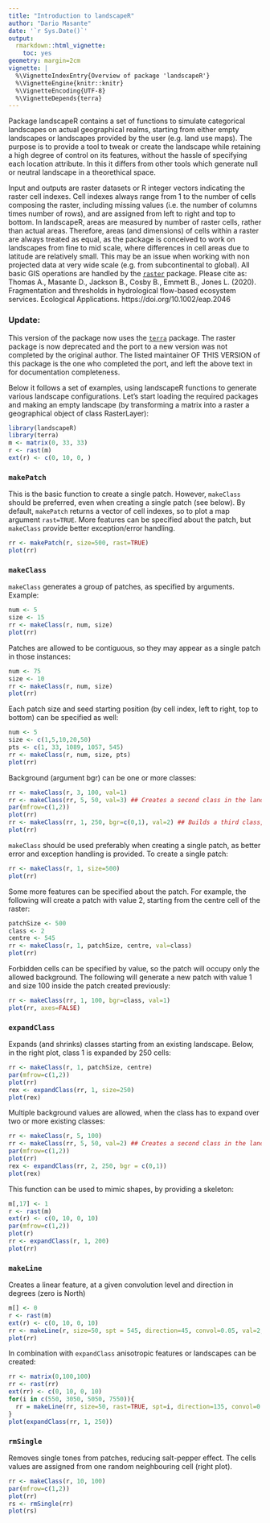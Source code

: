 ```yaml
---
title: "Introduction to landscapeR"
author: "Dario Masante"
date: '`r Sys.Date()`'
output:
  rmarkdown::html_vignette:
    toc: yes
geometry: margin=2cm
vignette: |
  %\VignetteIndexEntry{Overview of package 'landscapeR'}   
  %\VignetteEngine{knitr::knitr}   
  %\VignetteEncoding{UTF-8}
  %\VignetteDepends{terra}
---
```


Package landscapeR contains a set of functions to simulate categorical landscapes on actual geographical realms, starting from either empty landscapes or landscapes provided by the user (e.g. land use maps). The purpose is to provide a tool to tweak or create the landscape while retaining a high degree of control on its features, without the hassle of specifying each location attribute. In this it differs from other tools which generate null or neutral landscape in a theorethical space. 

Input and outputs are raster datasets or R integer vectors indicating the raster cell indexes. Cell indexes always range from 1 to the number of cells composing the raster, including missing values (i.e. the number of columns times number of rows), and are assigned from left to right and top to bottom. 
In landscapeR, areas are measured by number of raster cells, rather than actual areas. Therefore, areas (and dimensions) of cells within a raster are always treated as equal, as the package is conceived to work on landscapes from fine to mid scale, where differences in cell areas due to latitude are relatively small. This may be an issue when working with non projected data at very wide scale (e.g. from subcontinental to global). All basic GIS operations are handled by the [`raster`](https://cran.r-project.org/package=raster) package. Please cite as:
Thomas A., Masante D., Jackson B., Cosby B., Emmett B., Jones L. (2020). Fragmentation and thresholds in hydrological flow-based ecosystem services. Ecological Applications. https://doi.org/10.1002/eap.2046

### Update:
This version of the package now uses the [`terra`](https://cran.r-project.org/package=terra) package. The raster package is now deprecated and the port to a new version was not completed by the original author. The listed maintainer OF THIS VERSION of this package is the one who completed the port, and left the above text in for documentation completeness.

Below it follows a set of examples, using landscapeR functions to generate various landscape configurations. Let's start loading the required packages and making an empty landscape (by transforming a matrix into a raster a geographical object of class RasterLayer):

```r
library(landscapeR)
library(terra)
m <- matrix(0, 33, 33)
r <- rast(m)
ext(r) <- c(0, 10, 0, )
```

### `makePatch`
This is the basic function to create a single patch. However, `makeClass` should be preferred, even when creating a single patch (see below). By default, `makePatch` returns a vector of cell indexes, so to plot a map argument `rast=TRUE`. More features can be specified about the patch, but `makeClass` provide better exception/error handling.
```r
rr <- makePatch(r, size=500, rast=TRUE)
plot(rr)
```

### `makeClass`
`makeClass` generates a group of patches, as specified by arguments. Example:
```r
num <- 5
size <- 15
rr <- makeClass(r, num, size)
plot(rr)
```

Patches are allowed to be contiguous, so they may appear as a single patch in those instances:
```r
num <- 75
size <- 10
rr <- makeClass(r, num, size)
plot(rr)
```

Each patch size and seed starting position (by cell index, left to right, top to bottom) can be specified as well:
```r
num <- 5
size <- c(1,5,10,20,50)
pts <- c(1, 33, 1089, 1057, 545)
rr <- makeClass(r, num, size, pts)
plot(rr)
```

Background (argument bgr) can be one or more classes:
```r
rr <- makeClass(r, 3, 100, val=1) 
rr <- makeClass(rr, 5, 50, val=3) ## Creates a second class in the landscape with value 3
par(mfrow=c(1,2))
plot(rr)
rr <- makeClass(rr, 1, 250, bgr=c(0,1), val=2) ## Builds a third class, allowed on background and class 1.
plot(rr)
```

`makeClass` should be used preferably when creating a single patch, as better error and exception handling is provided. To create a single patch:
```r
rr <- makeClass(r, 1, size=500)
plot(rr)
```

Some more features can be specified about the patch. For example, the following will create a patch with value 2, starting from the centre cell of the raster:
```r
patchSize <- 500
class <- 2
centre <- 545
rr <- makeClass(r, 1, patchSize, centre, val=class)
plot(rr)
```

Forbidden cells can be specified by value, so the patch will occupy only the allowed background. The following will generate a new patch with value 1 and size 100 inside the patch created previously:
```r
rr <- makeClass(rr, 1, 100, bgr=class, val=1)
plot(rr, axes=FALSE)
```

### `expandClass`
Expands (and shrinks) classes starting from an existing landscape. Below, in the right plot, class 1 is expanded by 250 cells:
```r
rr <- makeClass(r, 1, patchSize, centre)
par(mfrow=c(1,2))
plot(rr)
rex <- expandClass(rr, 1, size=250)
plot(rex)
```

Multiple background values are allowed, when the class has to expand over two or more existing classes:
```r
rr <- makeClass(r, 5, 100)
rr <- makeClass(rr, 5, 50, val=2) ## Creates a second class in the landscape with value 2
par(mfrow=c(1,2))
plot(rr)
rex <- expandClass(rr, 2, 250, bgr = c(0,1))
plot(rex)
```

This function can be used to mimic shapes, by providing a skeleton:
```r
m[,17] <- 1
r <- rast(m)
ext(r) <- c(0, 10, 0, 10)
par(mfrow=c(1,2))
plot(r)
rr <- expandClass(r, 1, 200)
plot(rr)
```

### `makeLine`
Creates a linear feature, at a given convolution level and direction in degrees (zero is North)
```r
m[] <- 0
r <- rast(m)
ext(r) <- c(0, 10, 0, 10)
rr <- makeLine(r, size=50, spt = 545, direction=45, convol=0.05, val=2, rast=TRUE)
plot(rr)
```

In combination with `expandClass` anisotropic features or landscapes can be created:
```r
rr <- matrix(0,100,100)
rr <- rast(rr)
ext(rr) <- c(0, 10, 0, 10)
for(i in c(550, 3050, 5050, 7550)){
  rr = makeLine(rr, size=50, rast=TRUE, spt=i, direction=135, convol=0.25) 
}
plot(expandClass(rr, 1, 250))
```

### `rmSingle`
Removes single tones from patches, reducing salt-pepper effect. The cells values are assigned from one random neighbouring cell (right plot).
```r
rr <- makeClass(r, 10, 100)
par(mfrow=c(1,2))
plot(rr)
rs <- rmSingle(rr)
plot(rs)
```

